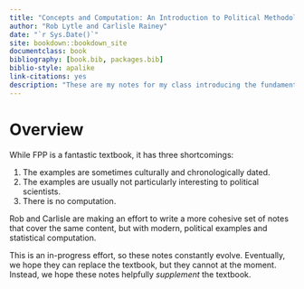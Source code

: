 ```yaml
--- 
title: "Concepts and Computation: An Introduction to Political Methodology"
author: "Rob Lytle and Carlisle Rainey"
date: "`r Sys.Date()`"
site: bookdown::bookdown_site
documentclass: book
bibliography: [book.bib, packages.bib]
biblio-style: apalike
link-citations: yes
description: "These are my notes for my class introducing the fundamental conceptual and computational tools to undergraduate students in politial science."
---
```


# Overview

While FPP is a fantastic textbook, it has three shortcomings:

1. The examples are sometimes culturally and chronologically dated.
1. The examples are usually not particularly interesting to political scientists.
1. There is no computation. 

Rob and Carlisle are making an effort to write a more cohesive set of notes that cover the same content, but with modern, political examples and statistical computation.

This is an in-progress effort, so these notes constantly evolve. Eventually, we hope they can replace the textbook, but they cannot at the moment. Instead, we hope these notes helpfully *supplement* the textbook.